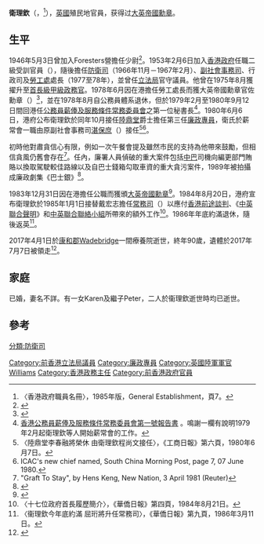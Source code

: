 '''衛理欽'''（{{Lang-en|Peter Barry Williams}}，{{Bd|1926年|7月24日|2017年|4月1日}}<ref>〈香港政府職員名冊〉，1985年版，General Establishment，頁7。</ref>），[[英國|英國]]殖民地官員，获得过[[大英帝國勳章|大英帝國勳章]]。

== 生平 ==
1946年5月3日曾加入Foresters營擔任少尉<ref>{{Cite web |url=https://www.thegazette.co.uk/London/issue/37604/supplement/2898/data.pdf |title=Supplement to The London Gazette, 11 June, 1946 |access-date=2020-08-14 |archive-date=2020-10-08 |archive-url=https://web.archive.org/web/20201008160837/https://www.thegazette.co.uk/London/issue/37604/supplement/2898/data.pdf |dead-url=no }}</ref>。1953年2月6日加入[[香港政府|香港政府]]任職二級受訓官員（{{Lang|en|cadet officer}}），隨後擔任[[保安局|防衛司]]（1966年11月－1967年2月）、[[民政事務局|副社會事務司]]、行政司及[[勞工處|勞工處]]處長（1977至78年），並曾任[[立法局|立法局]]官守議員。他曾在1975年8月獲擢升至[[政務主任|首長級甲級政務官]]。1978年6月因在港擔任勞工處長而獲大英帝國勳章官佐勳章（{{Lang|en|O.B.E.}}）<ref>{{Cite web |url=https://www.thegazette.co.uk/London/issue/47549/supplement/6246/data.pdf |title=Supplement to The London Gazette, 3 June 1978 |access-date=2020-08-14 |archive-date=2020-10-08 |archive-url=https://web.archive.org/web/20201008160841/https://www.thegazette.co.uk/London/issue/47549/supplement/6246/data.pdf |dead-url=no }}</ref>，並在1978年8月自公務員體系退休，但於1979年2月至1980年9月12日間回港任[[公務員薪俸及服務條件常務委員會|公務員薪俸及服務條件常務委員會]]之第一位秘書長<ref>[https://www.jsscs.gov.hk/reports/ch/01/index.htm 香港公務員薪俸及服務條件常務委員會第一號報告書] {{Wayback|url=https://www.jsscs.gov.hk/reports/ch/01/index.htm |date=20210408060735 }}。鳴謝一欄有說明1979年2月起衛理欽等人開始薪常會的工作。</ref>。1980年6月6日，港府公布衛理欽於同年10月接任[[陸鼎堂|陸鼎堂]]爵士擔任第三任[[廉政專員|廉政專員]]，衛氏於薪常會一職由原副社會事務司[[湛保庶|湛保庶]]（{{Lang|en|John Chambers}}）接任<ref>〈陸鼎堂李春融將榮休 由衛理欽程尚文接任〉，《工商日報》第六頁，1980年6月7日。</ref><ref>ICAC's new chief named, South China Morning Post, page 7, 07 June 1980.</ref>。

初時他對肅貪信心有限，例如一次午餐會提及雖然市民的支持為他帶來鼓勵，但相信貪風仍舊會存在<ref>"Graft To Stay", by Hens Keng, New Nation, 3 April 1981 (Reuter)</ref>。任內，廉署人員偵破的重大案件包括[[中華汽車有限公司|中巴]]司機向編更部門賄賂以換取駕駛較佳路線以及自巴士錢箱勾取車資的重大貪污案件，1989年被拍攝成廉政劇集《巴士銀》<ref>{{Cite web |url=https://ichannel.icac.hk/tc/categorylist.aspx?video=346 |title=巴士銀 |access-date=2020-08-14 |archive-date=2020-10-08 |archive-url=https://web.archive.org/web/20201008160852/https://ichannel.icac.hk/tc/categorylist.aspx?video=346 |dead-url=no }}</ref>。

1983年12月31日因在港擔任公職而獲頒[[大英帝國勳章|大英帝國勳章]]<ref>{{Cite web |url=https://www.thegazette.co.uk/London/issue/49583/supplement/17/data.pdf |title=Supplement to The London Gazette, 31 December 1983 |access-date=2020-08-14 |archive-date=2020-10-08 |archive-url=https://web.archive.org/web/20201008160856/https://www.thegazette.co.uk/London/issue/49583/supplement/17/data.pdf |dead-url=no }}</ref>。1984年8月20日，港府宣布衛理欽於1985年1月1日接替戴宏志擔任[[政制及內地事務局|常務司]]（{{Lang|en|General Duties Branch}}）以應付[[香港前途談判|香港前途談判]]、《[[中英聯合聲明|中英聯合聲明]]》和[[中英聯合聯絡小組|中英聯合聯絡小組]]所帶來的額外工作<ref>〈十七位政府首長履歷簡介〉，《華僑日報》第四頁，1984年8月21日。</ref>。1986年年底約滿退休，隨後返英<ref>〈衞理欽今年底約滿 屈珩將升任常務司〉，《華僑日報》第九頁，1986年3月11日。</ref>。

2017年4月1日於[[康和郡|康和郡]]Wadebridge一間療養院逝世，終年90歲，遺體於2017年7月7日被領走<ref>{{Cite web |url=https://www.thegazette.co.uk/notice/2768207 |title=英國憲報，訃聞 |access-date=2020-08-14 |archive-date=2020-10-08 |archive-url=https://web.archive.org/web/20201008160903/https://www.thegazette.co.uk/notice/2768207 |dead-url=no }}</ref>。

==家庭==
已婚，妻名不詳。有一女Karen及繼子Peter，二人於衞理欽逝世時均已逝世。

==參考== 
{{Reflist}}

{{s-start}}
{{s-off}}
{{succession box
 | before = 新設職位
 | title  = [[公務員薪俸及服務條件常務委員會|公務員薪俸及服務條件常務委員會秘書長]]
 | years  = 1979年2月－1980年9月
 | after  = [[湛保庶|湛保庶]]}}
{{succession box
 | before = [[陸鼎堂|陸鼎堂]]
 | title  = 第3任[[廉政專員|香港總督特派廉政專員]]
 | years  = 1980年11月－1984年12月
 | after  = [[班乃信|班乃信]]}}
{{end}}
{{香港廉政專員}}
[[分類:防衛司|分類:防衛司]]
[[Category:前香港立法局議員|Category:前香港立法局議員]]
[[Category:廉政專員|Category:廉政專員]]
[[Category:英國陸軍軍官|Category:英國陸軍軍官]]
[[Category:香港官學生|Williams]]
[[Category:香港政務主任|Category:香港政務主任]]
[[Category:前香港政府官員|Category:前香港政府官員]]
